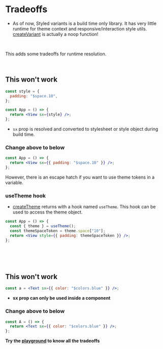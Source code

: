 # Tradeoffs

- As of now, Styled variants is a build time only library. It has very little runtime for theme context and responsive/interaction style utils. [createVariant](https://github.com/intergalacticspacehighway/react-native-styled-variants/blob/main/src/index.tsx#L259) is actually a noop function!

<br />

This adds some tradeoffs for runtime resolution.

<br />

## This won't work

```jsx
const style = {
  padding: "$space.10",
};

const App = () => {
  return <View sx={style} />;
};
```

- `sx` prop is resolved and converted to stylesheet or style object during build time.

### Change above to below

```jsx
const App = () => {
  return <View sx={{ padding: "$space.10" }} />;
};
```

However, there is an escape hatch if you want to use theme tokens in a variable.

### useTheme hook

- [createTheme](/create-theme) returns with a hook named `useTheme`. This hook can be used to access the theme object.

```jsx
const App = () => {
  const { theme } = useTheme();
  const themeSpaceToken = theme.space["10"];
  return <View style={{ padding: themeSpaceToken }} />;
};
```

<br />
<br />
<br />

## This won't work

```jsx
const a = <Text sx={{ color: "$colors.blue" }} />;
```

- **sx prop can only be used inside a component**

### Change above to below

```jsx
const A = () => {
  return <Text sx={{ color: "$colors.blue" }} />;
};
```

**Try the [playground](/playground) to know all the tradeoffs**

